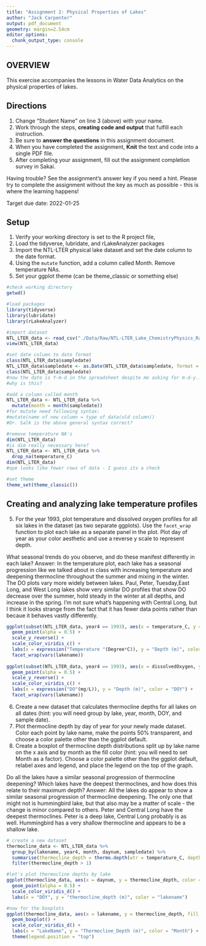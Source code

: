 ```yaml
---
title: "Assignment 2: Physical Properties of Lakes"
author: "Jack Carpenter"
output: pdf_document
geometry: margin=2.54cm
editor_options: 
  chunk_output_type: console
---
```


## OVERVIEW

This exercise accompanies the lessons in Water Data Analytics on the physical properties of lakes. 

## Directions
1. Change "Student Name" on line 3 (above) with your name.
2. Work through the steps, **creating code and output** that fulfill each instruction.
3. Be sure to **answer the questions** in this assignment document.
4. When you have completed the assignment, **Knit** the text and code into a single PDF file.
5. After completing your assignment, fill out the assignment completion survey in Sakai. 

Having trouble? See the assignment's answer key if you need a hint. Please try to complete the assignment without the key as much as possible - this is where the learning happens!

Target due date: 2022-01-25

## Setup

1. Verify your working directory is set to the R project file, 
2. Load the tidyverse, lubridate, and rLakeAnalyzer packages
3. Import the NTL-LTER physical lake dataset and set the date column to the date format. 
4. Using the `mutate` function, add a column called Month. Remove temperature NAs.
5. Set your ggplot theme (can be theme_classic or something else)

```r
#check working directory
getwd()

#load packages
library(tidyverse)
library(lubridate)
library(rLakeAnalyzer)

#import dataset
NTL_LTER_data <- read_csv("./Data/Raw/NTL-LTER_Lake_ChemistryPhysics_Raw.csv")
view(NTL_LTER_data)

#set date column to date format
class(NTL_LTER_data$sampledate)
NTL_LTER_data$sampledate <- as.Date(NTL_LTER_data$sampledate, format = "%m/%d/%y")
class(NTL_LTER_data$sampledate)
#now the date is Y-m-d in the spreadsheet despite me asking for m-d-y...
#why is this? 

#add a column called month
NTL_LTER_data <- NTL_LTER_data %>%
  mutate(month = month(sampledate))
#for mutate need following syntax:
#mutate(name of new column = type of data(old column))
#Dr. Salk is the above general syntax correct?

#remove temperature NA's
dim(NTL_LTER_data)
#is dim really necessary here?
NTL_LTER_data <- NTL_LTER_data %>%
  drop_na(temperature_C)
dim(NTL_LTER_data)
#ope looks like fewer rows of data - I guess its a check

#set theme
theme_set(theme_classic())
```

## Creating and analyzing lake temperature profiles

5. For the year 1993, plot temperature and dissolved oxygen profiles for all six lakes in the dataset (as two separate ggplots). Use the `facet_wrap` function to plot each lake as a separate panel in the plot. Plot day of year as your color aesthetic and use a reverse y scale to represent depth. 

What seasonal trends do you observe, and do these manifest differently in each lake?
Answer:
In the temperature plot, each lake has a seasonal progression like we talked about in class with increasing temperature and deepening thermocline throughout the summer and mixing in the winter. 
The DO plots vary more widely between lakes. Paul, Peter, Tuesday,East Long, and West Long lakes show very similar DO profiles that show DO decrease over the summer, hold steady in the winter at all depths, and increase in the spring. I'm not sure what's happening with Central Long, but I think it looks strange from the fact that it has fewer data points rather than becaue it behaves vastly differently. 
```r
ggplot(subset(NTL_LTER_data, year4 == 1993), aes(x = temperature_C, y = depth, color = daynum)) +
  geom_point(alpha = 0.5) +
  scale_y_reverse() + 
  scale_color_viridis_c() +
  labs(x = expression("Temperature "(Degree*C)), y = "Depth (m)", color = "DOY")+
  facet_wrap(vars(lakename))
  
ggplot(subset(NTL_LTER_data, year4 == 1993), aes(x = dissolvedOxygen, y = depth, color = daynum)) +
  geom_point(alpha = 0.5) +
  scale_y_reverse() +
  scale_color_viridis_c() +
  labs(x = expression("DO"(mg/L)), y = "Depth (m)", color = "DOY") +
  facet_wrap(vars(lakename))
```

6. Create a new dataset that calculates thermocline depths for all lakes on all dates (hint: you will need group by lake, year, month, DOY, and sample date).
7. Plot thermocline depth by day of year for your newly made dataset. Color each point by lake name, make the points 50% transparent, and choose a color palette other than the ggplot default. 
8. Create a boxplot of thermocline depth distributions split up by lake name on the x axis and by month as the fill color (hint: you will need to set Month as a factor). Choose a color palette other than the ggplot default, relabel axes and legend, and place the legend on the top of the graph.

Do all the lakes have a similar seasonal progression of thermocline deepening? Which lakes have the deepest thermoclines, and how does this relate to their maximum depth? 
Answer:
All the lakes do appear to show a similar seasonal progression of thermocline deepening. The only one that might not is hummingbird lake, but that also may be a matter of scale - the change is minor compared to others.
Peter and Central Long have the deepest thermoclines. Peter is a deep lake, Central Long probably is as well. Hummingbird has a very shallow thermocline and appears to be a shallow lake. 

```r
# create a new dataset
thermocline_data <- NTL_LTER_data %>%
  group_by(lakename, year4, month, daynum, sampledate) %>%
  summarise(thermocline_depth = thermo.depth(wtr = temperature_C, depths = depth, seasonal = FALSE)) %>%
  filter(thermocline_depth > 1)

#let's plot thermocline depths by lake
ggplot(thermocline_data, aes(x = daynum, y = thermocline_depth, color = lakename)) +
  geom_point(alpha = 0.5) +
  scale_color_viridis_d() +
  labs(x = "DOY", y = "thermocline_depth (m)", color = "lakename")

#now for the boxplots
ggplot(thermocline_data, aes(x = lakename, y = thermocline_depth, fill = as.factor(month))) +
  geom_boxplot() +
  scale_color_viridis_d() +
  labs(x = "LakeName", y = "Thermocline_Depth (m)", color = "Month") +
  theme(legend.position = "top")
  
```

